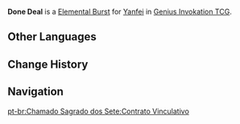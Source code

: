 {{About|the Character Card Skill for [[Genius Invokation TCG]]|the Playable Character Talent|Done Deal}}
{{Genius Invokation TCG Skill Infobox
|title      = Done Deal
|image      = Done Deal Character Card Skill.png
|type       = Elemental Burst
|character  = Yanfei
|element    = Pyro
|matching   = 3
|energy     = 2
|effect     = Deals 3 {{Color|Pyro DMG}}, attaches '''Scarlet Seal''' and '''Brilliance''' to this character.<br><br>{{Icon/TCG|Brilliance}} '''Brilliance'''<br>'''When the character uses a Charged Attack:''' Spend 1 less {{TCG Icon|Pyro Cost|notext=1}} {{Color|Pyro}}. (Once every Round)<br>'''End Phase:''' Attach '''Scarlet Seal''' to this character.<br><u>Duration (Rounds)</u>: 2
|order      = 3
}}
'''Done Deal''' is a [[Character Card Elemental Burst|Elemental Burst]] for [[Yanfei (Character Card)|Yanfei]] in [[Genius Invokation TCG]].

==Other Languages==
{{Other Languages|Transclude=Done Deal}}

==Change History==
{{Change History|3.8}}

==Navigation==
{{Genius Invokation TCG Skill Navbox|Yanfei}}
[[pt-br:Chamado Sagrado dos Sete:Contrato Vinculativo]]